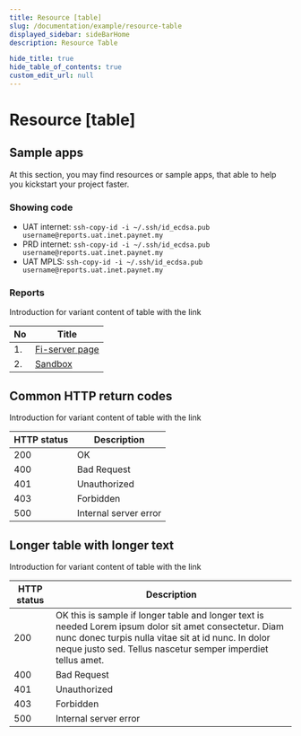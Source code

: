 ```yaml
---
title: Resource [table]
slug: /documentation/example/resource-table
displayed_sidebar: sideBarHome
description: Resource Table

hide_title: true
hide_table_of_contents: true
custom_edit_url: null
---
```


<Breadcrumbs/>

# Resource [table]

## Sample apps

At this section, you may find resources or sample apps, that able to help you kickstart your project faster.


### Showing code

<div className="list__wrapper list-code__wrapper">

  - UAT internet:  `ssh-copy-id -i ~/.ssh/id_ecdsa.pub username@reports.uat.inet.paynet.my`
  - PRD internet:  `ssh-copy-id -i ~/.ssh/id_ecdsa.pub username@reports.uat.inet.paynet.my`
  - UAT MPLS:  `ssh-copy-id -i ~/.ssh/id_ecdsa.pub username@reports.uat.inet.paynet.my`

</div>

### Reports

Introduction for variant content of table with the link


<div className="table__wrapper">

| No     | Title                                                                        |
| -------- | --------------------------------------------------------------------------------- |
| 1.     |  <a href="/documentation/fi-server" className="blue-link">Fi-server page</a>                |
| 2.     |  <a href="/documentation/sandbox" className="blue-link">Sandbox</a>          |

</div>

##  Common HTTP return codes

Introduction for variant content of table with the link

<div className= "table__wrapper">

| HTTP status   | Description                  |
| ---- | ------------------------------------- |
| 200  | OK                                    |
| 400  | Bad Request                           |
| 401  | Unauthorized                          |
| 403  | Forbidden                             |
| 500  | Internal server error                 |

</div>

## Longer table with longer text

Introduction for variant content of table with the link


<div className= "table__wrapper table__long-text">

| HTTP status     | Description                                                            |
| --------------- | --------------------------------------------------------------------------------- |
| 200             |  OK this is sample if longer table and longer text is needed Lorem ipsum dolor sit amet consectetur. Diam nunc donec turpis nulla vitae sit at id nunc. In dolor neque justo sed. Tellus nascetur semper imperdiet tellus amet.              |
| 400             |  Bad Request           |
| 401             |  Unauthorized          |
| 403             |  Forbidden             |
| 500             |  Internal server error |

</div>